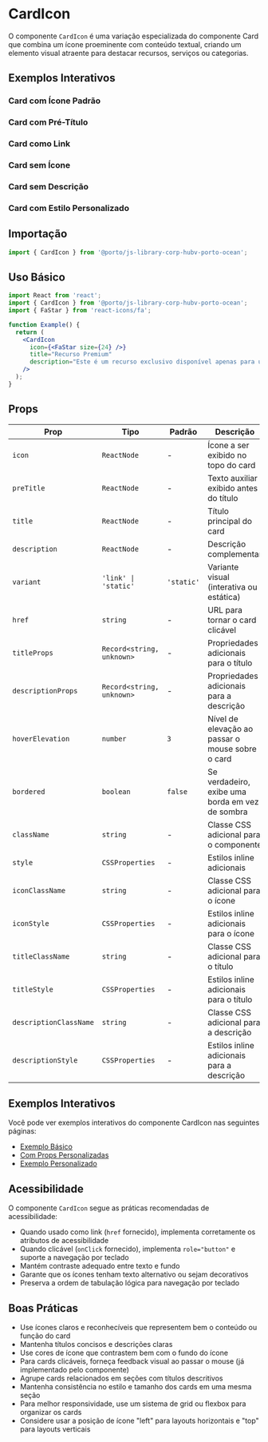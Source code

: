 
<Meta title="Components/CardIcon" of={CardIconStories} />

# CardIcon

O componente `CardIcon` é uma variação especializada do componente Card que combina um ícone proeminente com conteúdo textual, criando um elemento visual atraente para destacar recursos, serviços ou categorias.

## Exemplos Interativos

### Card com Ícone Padrão
<Canvas>
  <Story of={CardIconStories.DefaultCardIcon} />
</Canvas>

### Card com Pré-Título
<Canvas>
  <Story of={CardIconStories.WithPreTitle} />
</Canvas>

### Card como Link
<Canvas>
  <Story of={CardIconStories.AsLink} />
</Canvas>

### Card sem Ícone
<Canvas>
  <Story of={CardIconStories.WithoutIcon} />
</Canvas>

### Card sem Descrição
<Canvas>
  <Story of={CardIconStories.WithoutDescription} />
</Canvas>

### Card com Estilo Personalizado
<Canvas>
  <Story of={CardIconStories.CustomStyling} />
</Canvas>

## Importação

```jsx
import { CardIcon } from '@porto/js-library-corp-hubv-porto-ocean';
```

## Uso Básico

```jsx
import React from 'react';
import { CardIcon } from '@porto/js-library-corp-hubv-porto-ocean';
import { FaStar } from 'react-icons/fa';

function Example() {
  return (
    <CardIcon
      icon={<FaStar size={24} />}
      title="Recurso Premium"
      description="Este é um recurso exclusivo disponível apenas para usuários premium."
    />
  );
}
```

## Props

| Prop | Tipo | Padrão | Descrição |
|------|------|--------|-----------|
| `icon` | `ReactNode` | - | Ícone a ser exibido no topo do card |
| `preTitle` | `ReactNode` | - | Texto auxiliar exibido antes do título |
| `title` | `ReactNode` | - | Título principal do card |
| `description` | `ReactNode` | - | Descrição complementar |
| `variant` | `'link' \| 'static'` | `'static'` | Variante visual (interativa ou estática) |
| `href` | `string` | - | URL para tornar o card clicável |
| `titleProps` | `Record<string, unknown>` | - | Propriedades adicionais para o título |
| `descriptionProps` | `Record<string, unknown>` | - | Propriedades adicionais para a descrição |
| `hoverElevation` | `number` | `3` | Nível de elevação ao passar o mouse sobre o card |
| `bordered` | `boolean` | `false` | Se verdadeiro, exibe uma borda em vez de sombra |
| `className` | `string` | - | Classe CSS adicional para o componente |
| `style` | `CSSProperties` | - | Estilos inline adicionais |
| `iconClassName` | `string` | - | Classe CSS adicional para o ícone |
| `iconStyle` | `CSSProperties` | - | Estilos inline adicionais para o ícone |
| `titleClassName` | `string` | - | Classe CSS adicional para o título |
| `titleStyle` | `CSSProperties` | - | Estilos inline adicionais para o título |
| `descriptionClassName` | `string` | - | Classe CSS adicional para a descrição |
| `descriptionStyle` | `CSSProperties` | - | Estilos inline adicionais para a descrição |

## Exemplos Interativos

Você pode ver exemplos interativos do componente CardIcon nas seguintes páginas:

- [Exemplo Básico](/story/components-cardicon-examples--default)
- [Com Props Personalizadas](/story/components-cardicon-examples--with-custom-props)
- [Exemplo Personalizado](/story/components-cardicon-examples--custom-example)
## Acessibilidade

O componente `CardIcon` segue as práticas recomendadas de acessibilidade:

- Quando usado como link (`href` fornecido), implementa corretamente os atributos de acessibilidade
- Quando clicável (`onClick` fornecido), implementa `role="button"` e suporte a navegação por teclado
- Mantém contraste adequado entre texto e fundo
- Garante que os ícones tenham texto alternativo ou sejam decorativos
- Preserva a ordem de tabulação lógica para navegação por teclado

## Boas Práticas

- Use ícones claros e reconhecíveis que representem bem o conteúdo ou função do card
- Mantenha títulos concisos e descrições claras
- Use cores de ícone que contrastem bem com o fundo do ícone
- Para cards clicáveis, forneça feedback visual ao passar o mouse (já implementado pelo componente)
- Agrupe cards relacionados em seções com títulos descritivos
- Mantenha consistência no estilo e tamanho dos cards em uma mesma seção
- Para melhor responsividade, use um sistema de grid ou flexbox para organizar os cards
- Considere usar a posição de ícone "left" para layouts horizontais e "top" para layouts verticais
